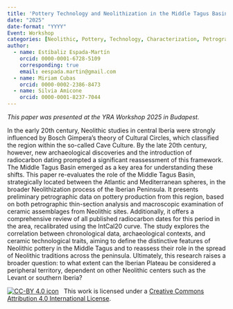 ```yaml
---
title: 'Pottery Technology and Neolithization in the Middle Tagus Basin: Preliminary Petrographic Insights'
date: "2025"
date-format: "YYYY"
Event: Workshop
categories: [Neolithic, Pottery, Technology, Characterization, Petrography]
author: 
  - name: Estíbaliz Espada-Martín
    orcid: 0000-0001-6728-5109
    corresponding: true
    email: eespada.martin@gmail.com
  - name: Miriam Cubas
    orcid: 0000-0002-2386-8473
  - name: Silvia Amicone
    orcid: 0000-0001-8237-7044
---
```


*This paper was presented at the YRA Workshop 2025 in Budapest.*

In the early 20th century, Neolithic studies in central Iberia were strongly influenced by Bosch Gimpera’s theory of Cultural Circles, which classified the region within the so-called Cave Culture. By the late 20th century, however, new archaeological discoveries and the introduction of radiocarbon dating prompted a significant reassessment of this framework. The Middle Tagus Basin emerged as a key area for understanding these shifts.
This paper re-evaluates the role of the Middle Tagus Basin, strategically located between the Atlantic and Mediterranean spheres, in the broader Neolithization process of the Iberian Peninsula. It presents preliminary petrographic data on pottery production from this region, based on both petrographic thin-section analysis and macroscopic examination of ceramic assemblages from Neolithic sites. Additionally, it offers a comprehensive review of all published radiocarbon dates for this period in the area, recalibrated using the IntCal20 curve.
The study explores the correlation between chronological data, archaeological contexts, and ceramic technological traits, aiming to define the distinctive features of Neolithic pottery in the Middle Tagus and to reassess their role in the spread of Neolithic traditions across the peninsula.
Ultimately, this research raises a broader question: to what extent can the Iberian Plateau be considered a peripheral territory, dependent on other Neolithic centers such as the Levant or southern Iberia?

[![CC-BY 4.0 icon](https://i.creativecommons.org/l/by/4.0/88x31.png)](http://creativecommons.org/licenses/by/4.0/)&nbsp;&nbsp; This work is licensed under a [Creative Commons Attribution 4.0 International License](https://creativecommons.org/licenses/by/4.0/). 

